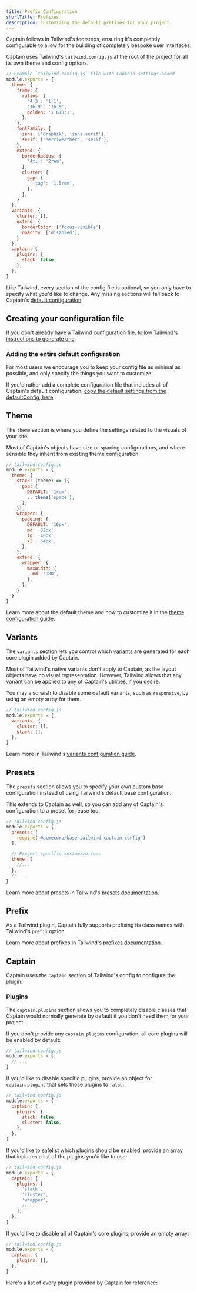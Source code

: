 ```yaml
---
title: Prefix Configuration
shortTitle: Prefixes
description: Customizing the default prefixes for your project.
---
```




Captain follows in Tailwind's footsteps, ensuring it's completely configurable to allow for the building of completely bespoke user interfaces.

Captain uses Tailwind's `tailwind.config.js` at the root of the project for all its own theme and config options.

```js
// Example `tailwind.config.js` file with Captain settings added
module.exports = {
  theme: {
    frame: {
      ratios: {
        '4:3': '1:1',
        '16:9': '16:9',
        golden: '1.618:1',
      },
    },
    fontFamily: {
      sans: ['Graphik', 'sans-serif'],
      serif: ['Merriweather', 'serif'],
    },
    extend: {
      borderRadius: {
        '4xl': '2rem',
      },
      cluster: {
        gap: {
          'tag': '1.5rem',
        },
      },
    }
  },
  variants: {
    cluster: [],
    extend: {
      borderColor: ['focus-visible'],
      opacity: ['disabled'],
    }
  },
  captain: {
    plugins: {
      stack: false,
    },
  },
}
```

Like Tailwind, every section of the config file is optional, so you only have to specify what you'd like to change. Any missing sections will fall back to Captain's [default configuration](https://github.com/hex-digital/captaincss/blob/main/src/defaultConfig.js).

## Creating your configuration file

If you don't already have a Tailwind configuration file, [follow Tailwind's instructions to generate one](https://tailwindcss.com/docs/configuration#creating-your-configuration-file).

### Adding the entire default configuration

For most users we encourage you to keep your config file as minimal as possible, and only specify the things you want to customize.

If you'd rather add a complete configuration file that includes all of Captain's default configuration, [copy the default settings from the defaultConfig, here](https://github.com/hex-digital/captaincss/blob/main/src/defaultConfig.js).

## Theme

The `theme` section is where you define the settings related to the visuals of your site.

Most of Captain's objects have size or spacing configurations, and where sensible they inherit from existing theme configuration.

```js
// tailwind.config.js
module.exports = {
  theme: {
    stack: (theme) => ({
      gap: {
        DEFAULT: '1rem',
        ...theme('space'),
      },
    }),
    wrapper: {
      padding: {
        DEFAULT: '16px',
        md: '32px',
        lg: '40px',
        xl: '64px',
      },
    },
    extend: {
      wrapper: {
        maxWidth: {
          md: '980',
        },
      },
    }
  }
}
```

Learn more about the default theme and how to customize it in the [theme configuration guide](/docs/theme).

## Variants

The `variants` section lets you control which [variants](https://tailwindcss.com/docs/hover-focus-and-other-states) are generated for each core plugin added by Captain.

Most of Tailwind's native variants don't apply to Captain, as the layout objects have no visual representation. However, Tailwind allows that any variant can be applied to any of Captain's utilities, if you desire. 

You may also wish to disable some default variants, such as `responsive`, by using an empty array for them.

```js
// tailwind.config.js
module.exports = {
  variants: {
    cluster: [],
    stack: [],
  },
}
```

Learn more in Tailwind's [variants configuration guide](https://tailwindcss.com/docs/configuring-variants).

## Presets

The `presets` section allows you to specify your own custom base configuration instead of using Tailwind's default base configuration.

This extends to Captain as well, so you can add any of Captain's configuration to a preset for reuse too.

```js
// tailwind.config.js
module.exports = {
  presets: [
    require('@acmecorp/base-tailwind-captain-config')
  ],

  // Project-specific customizations
  theme: {
    //...
  },
  // ...
}
```

Learn more about presets in Tailwind's [presets documentation](https://tailwindcss.com/docs/presets).

## Prefix

As a Tailwind plugin, Captain fully supports prefixing its class names with Tailwind's `prefix` option.

Learn more about prefixes in Tailwind's [prefixes documentation](https://tailwindcss.com/docs/configuration#prefix).

## Captain

Captain uses the `captain` section of Tailwind's config to configure the plugin.

### Plugins

The `captain.plugins` section allows you to completely disable classes that Captain would normally generate by default if you don't need them for your project.

If you don't provide any `captain.plugins` configuration, all core plugins will be enabled by default:

```js
// tailwind.config.js
module.exports = {
  // ...
}
```

If you'd like to disable specific plugins, provide an object for `captain.plugins` that sets those plugins to `false`:

```js
// tailwind.config.js
module.exports = {
  captain: {
    plugins: {
      stack: false,
      cluster: false,
    },
  },
}
```

If you'd like to safelist which plugins should be enabled, provide an array that includes a list of the plugins you'd like to use:

```js
// tailwind.config.js
module.exports = {
  captain: {
    plugins: [
      'stack',
      'cluster',
      'wrapper',
      // ...
    ],
  },
}
```

If you'd like to disable all of Captain's core plugins, provide an empty array:

```js
// tailwind.config.js
module.exports = {
  captain: {
    plugins: [],
  },
}
```


Here's a list of every plugin provided by Captain for reference:

<CorePluginReference/>
